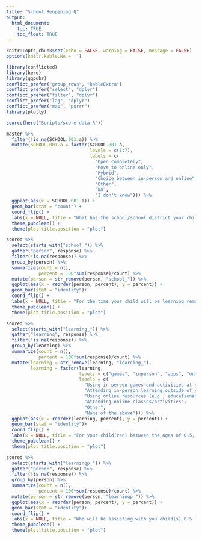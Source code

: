 ```yaml
---
title: "School Reopening Q"
output: 
  html_document:
    toc: TRUE
    toc_float: TRUE
---
```



```r
knitr::opts_chunk$set(echo = FALSE, warning = FALSE, message = FALSE)
options(knitr.kable.NA = '')
```

```r
library(conflicted)
library(here)
library(ggpubr)
conflict_prefer("group_rows", "kableExtra")
conflict_prefer("select", "dplyr")
conflict_prefer("filter", "dplyr")
conflict_prefer("lag", "dplyr")
conflict_prefer("map", "purrr")
library(plotly)
```

```r
source(here("Scripts/score data.R")) 
```

```r
master %>%
  filter(!is.na(SCHOOL.001.a)) %>%
  mutate(SCHOOL.001.a = factor(SCHOOL.001.a, 
                               levels = c(1:7),
                               labels = c(
                                 "Open completely",
                                 "Move to online only",
                                 "Hybrid",
                                 "Choice between in-person and online",
                                 "Other",
                                 "NA",
                                 "I don't know"))) %>%
  ggplot(aes(x = SCHOOL.001.a)) +
  geom_bar(stat = "count") +
  coord_flip() +
  labs(x = NULL, title = "What has the school/school district your child(ren) plans to attend/currently attending decided regarding the school-year?")+
  theme_pubclean() +
  theme(plot.title.position = "plot")
```

```r
scored %>%
  select(starts_with("school_")) %>%
  gather("person", response) %>%
  filter(!is.na(response)) %>%
  group_by(person) %>%
  summarize(count = n(),
            percent = 100*sum(response)/count) %>%
  mutate(person = str_remove(person, "school_")) %>%
  ggplot(aes(x = reorder(person, percent), y = percent)) +
  geom_bar(stat = "identity")+
  coord_flip() +
  labs(x = NULL, title = "For the time your child will be learning remotely, who will be assisting with your child’s online learning?")+
  theme_pubclean() +
  theme(plot.title.position = "plot")
```


```r
scored %>%
  select(starts_with("learning_")) %>%
  gather("learning", response) %>%
  filter(!is.na(response)) %>%
  group_by(learning) %>%
  summarize(count = n(),
            percent = 100*sum(response)/count) %>%
  mutate(learning = str_remove(learning, "learning_"),
         learning = factor(learning, 
                           levels = c("games", "inperson", "apps", "online", "other", "none"),
                           labels = c(
                             "Using in-person games and activities at your home", 
                             "Attending in-person learning outside of your home (daycare, childcare, etc.)", 
                             "Using online resources (e.g., educational apps, educational TV shows, etc.)", 
                             "Attending online classes/activities", 
                             "Other", 
                             "None of the above"))) %>%
  ggplot(aes(x = reorder(learning, percent), y = percent)) +
  geom_bar(stat = "identity")+
  coord_flip() +
  labs(x = NULL, title = "For your child(ren) between the ages of 0-5, which of the following are you doing to support their learning?")+
  theme_pubclean() +
  theme(plot.title.position = "plot")
```

```r
scored %>%
  select(starts_with("learningp_")) %>%
  gather("person", response) %>%
  filter(!is.na(response)) %>%
  group_by(person) %>%
  summarize(count = n(),
            percent = 100*sum(response)/count) %>%
  mutate(person = str_remove(person, "learningp_")) %>%
  ggplot(aes(x = reorder(person, percent), y = percent)) +
  geom_bar(stat = "identity")+
  coord_flip() +
  labs(x = NULL, title = "Who will be assisting with you child(s) 0-5 learning?")+
  theme_pubclean() +
  theme(plot.title.position = "plot")
```